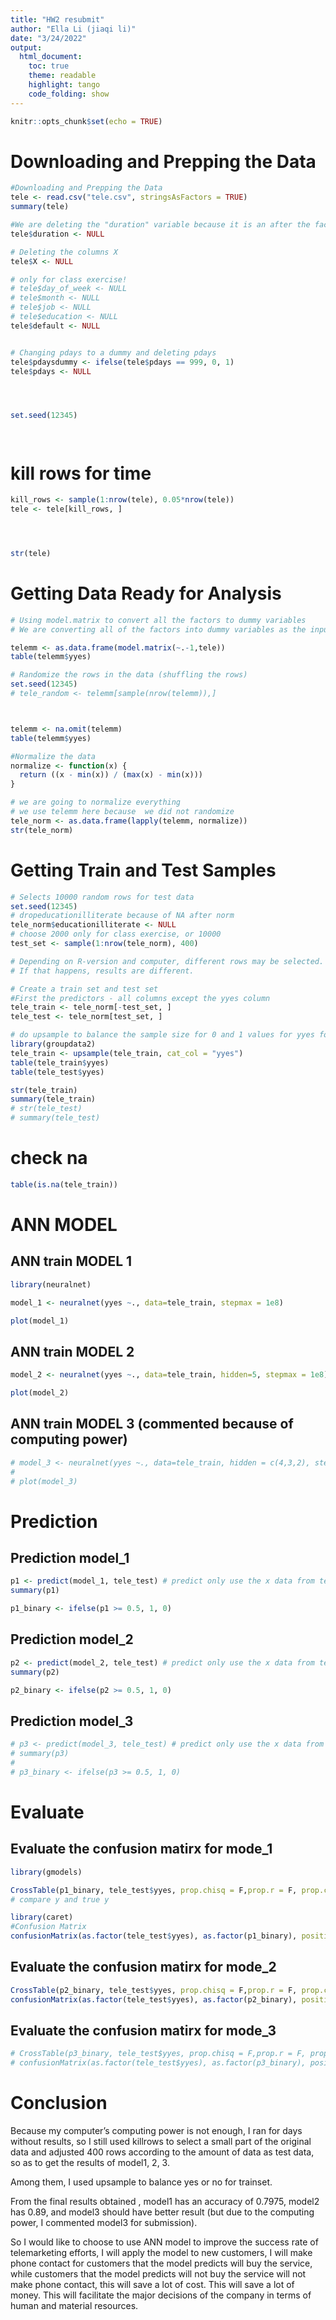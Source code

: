 ```yaml
---
title: "HW2 resubmit"
author: "Ella Li (jiaqi li)"
date: "3/24/2022"
output:
  html_document:
    toc: true
    theme: readable
    highlight: tango
    code_folding: show
---
```


```r
knitr::opts_chunk$set(echo = TRUE)
```

# Downloading and Prepping the Data

```r
#Downloading and Prepping the Data
tele <- read.csv("tele.csv", stringsAsFactors = TRUE)
summary(tele)

#We are deleting the "duration" variable because it is an after the fact measurement. We only should be using variables that we know before the call
tele$duration <- NULL

# Deleting the columns X
tele$X <- NULL

# only for class exercise!
# tele$day_of_week <- NULL
# tele$month <- NULL
# tele$job <- NULL
# tele$education <- NULL
tele$default <- NULL


# Changing pdays to a dummy and deleting pdays
tele$pdaysdummy <- ifelse(tele$pdays == 999, 0, 1)
tele$pdays <- NULL




set.seed(12345)




```

# kill rows for time
```r
kill_rows <- sample(1:nrow(tele), 0.05*nrow(tele))
tele <- tele[kill_rows, ]




str(tele)
```

# Getting Data Ready for Analysis

```r
# Using model.matrix to convert all the factors to dummy variables
# We are converting all of the factors into dummy variables as the input into ANN has to be numeric

telemm <- as.data.frame(model.matrix(~.-1,tele))
table(telemm$yyes)

# Randomize the rows in the data (shuffling the rows)
set.seed(12345)
# tele_random <- telemm[sample(nrow(telemm)),]



telemm <- na.omit(telemm) 
table(telemm$yyes)

#Normalize the data
normalize <- function(x) {
  return ((x - min(x)) / (max(x) - min(x)))
}

# we are going to normalize everything 
# we use telemm here because  we did not randomize
tele_norm <- as.data.frame(lapply(telemm, normalize))
str(tele_norm)
```

# Getting Train and Test Samples

```r
# Selects 10000 random rows for test data
set.seed(12345)
# dropeducationilliterate because of NA after norm
tele_norm$educationilliterate <- NULL
# choose 2000 only for class exercise, or 10000
test_set <- sample(1:nrow(tele_norm), 400) 

# Depending on R-version and computer, different rows may be selected. 
# If that happens, results are different. 

# Create a train set and test set
#First the predictors - all columns except the yyes column
tele_train <- tele_norm[-test_set, ]
tele_test <- tele_norm[test_set, ]

# do upsample to balance the sample size for 0 and 1 values for yyes fot train dataset
library(groupdata2)
tele_train <- upsample(tele_train, cat_col = "yyes")
table(tele_train$yyes)
table(tele_test$yyes)

str(tele_train)
summary(tele_train)
# str(tele_test)
# summary(tele_test)

```

# check na
```r
table(is.na(tele_train)) 
```

# ANN MODEL

## ANN train MODEL 1

```r
library(neuralnet)

model_1 <- neuralnet(yyes ~., data=tele_train, stepmax = 1e8) 

plot(model_1)

```

## ANN train MODEL 2

```r

model_2 <- neuralnet(yyes ~., data=tele_train, hidden=5, stepmax = 1e8) 

plot(model_2)

```

## ANN train MODEL 3 (commented because of computing power)

```r
# model_3 <- neuralnet(yyes ~., data=tele_train, hidden = c(4,3,2), stepmax = 1e8) 
# 
# plot(model_3)
```
# Prediction

## Prediction model_1
```r
p1 <- predict(model_1, tele_test) # predict only use the x data from test set, to predict y
summary(p1)

p1_binary <- ifelse(p1 >= 0.5, 1, 0)

```

## Prediction model_2
```r
p2 <- predict(model_2, tele_test) # predict only use the x data from test set, to predict y
summary(p2)

p2_binary <- ifelse(p2 >= 0.5, 1, 0)
```

## Prediction model_3
```r
# p3 <- predict(model_3, tele_test) # predict only use the x data from test set, to predict y
# summary(p3)
# 
# p3_binary <- ifelse(p3 >= 0.5, 1, 0)
```


# Evaluate 

## Evaluate the confusion matirx for mode_1
```r
library(gmodels)

CrossTable(p1_binary, tele_test$yyes, prop.chisq = F,prop.r = F, prop.c = F, prop.t = F)
# compare y and true y

library(caret)
#Confusion Matrix
confusionMatrix(as.factor(tele_test$yyes), as.factor(p1_binary), positive = "1")
```

## Evaluate the confusion matirx for mode_2
```r
CrossTable(p2_binary, tele_test$yyes, prop.chisq = F,prop.r = F, prop.c = F, prop.t = F)
confusionMatrix(as.factor(tele_test$yyes), as.factor(p2_binary), positive = "1")
```


## Evaluate the confusion matirx for mode_3
```r
# CrossTable(p3_binary, tele_test$yyes, prop.chisq = F,prop.r = F, prop.c = F, prop.t = F)
# confusionMatrix(as.factor(tele_test$yyes), as.factor(p3_binary), positive = "1")
```

# Conclusion
Because my computer's computing power is not enough, I ran for days without results, so I still used killrows to select a small part of the original data and adjusted 400 rows according to the amount of data as test data, so as to get the results of model1, 2, 3.

Among them, I used upsample to balance yes or no for trainset.

From the final results obtained , model1 has an accuracy of 0.7975, model2 has 0.89, and model3 should have better result (but due to the computing power, I commented model3 for submission).

So I would like to choose to use ANN model to improve the success rate of telemarketing efforts, I will apply the model to new customers, I will make phone contact for customers that the model predicts will buy the service, while customers that the model predicts will not buy the service will not make phone contact, this will save a lot of cost. This will save a lot of money. This will facilitate the major decisions of the company in terms of human and material resources.